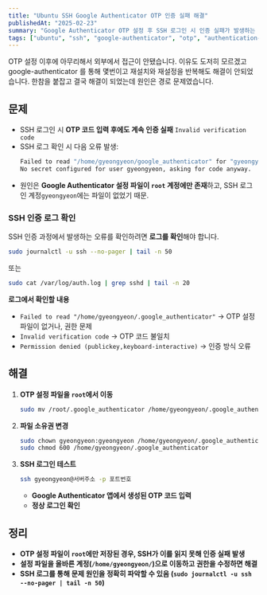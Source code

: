 ```yaml
---
title: "Ubuntu SSH Google Authenticator OTP 인증 실패 해결"
publishedAt: "2025-02-23"
summary: "Google Authenticator OTP 설정 후 SSH 로그인 시 인증 실패가 발생하는 문제를 해결하는 방법을 설명합니다. 로그 분석을 통해 원인을 파악하고, 올바른 계정에 OTP 설정 파일을 이동하여 인증 오류를 해결합니다."
tags: ["ubuntu", "ssh", "google-authenticator", "otp", "authentication-error"]
---
```


OTP 설정 이후에 아무리해서 외부에서 접근이 안됐습니다. 이유도 도저히 모르겠고 google-authenticator 를 통해 몇번이고 재설치와 재설정을 반복해도 해결이 안되었습니다. 한참을 붙잡고 결국 해결이 되었는데 원인은 경로 문제였습니다.

## **문제**

- SSH 로그인 시 **OTP 코드 입력 후에도 계속 인증 실패** `Invalid verification code`
- SSH 로그 확인 시 다음 오류 발생:
  ```bash
  Failed to read "/home/gyeongyeon/google_authenticator" for "gyeongyeon"
  No secret configured for user gyeongyeon, asking for code anyway.
  ```
- 원인은 **Google Authenticator 설정 파일이 `root` 계정에만 존재**하고, SSH 로그인 계정`gyeongyeon`에는 파일이 없었기 때문.

### **SSH 인증 로그 확인**

SSH 인증 과정에서 발생하는 오류를 확인하려면 **로그를 확인**해야 합니다.

```bash
sudo journalctl -u ssh --no-pager | tail -n 50
```

또는

```bash
sudo cat /var/log/auth.log | grep sshd | tail -n 20
```

**로그에서 확인할 내용**

- `Failed to read "/home/gyeongyeon/.google_authenticator"` → OTP 설정 파일이 없거나, 권한 문제
- `Invalid verification code` → OTP 코드 불일치
- `Permission denied (publickey,keyboard-interactive)` → 인증 방식 오류

## **해결**

1. **OTP 설정 파일을 `root`에서 이동**

   ```bash
   sudo mv /root/.google_authenticator /home/gyeongyeon/.google_authenticator
   ```

2. **파일 소유권 변경**

   ```bash
   sudo chown gyeongyeon:gyeongyeon /home/gyeongyeon/.google_authenticator
   sudo chmod 600 /home/gyeongyeon/.google_authenticator
   ```

3. **SSH 로그인 테스트**

   ```bash
   ssh gyeongyeon@서버주소 -p 포트번호
   ```

   - **Google Authenticator 앱에서 생성된 OTP 코드 입력**
   - **정상 로그인 확인**

## **정리**

- **OTP 설정 파일이 `root`에만 저장된 경우, SSH가 이를 읽지 못해 인증 실패 발생**
- **설정 파일을 올바른 계정(`/home/gyeongyeon/`)으로 이동하고 권한을 수정하면 해결**
- **SSH 로그를 통해 문제 원인을 정확히 파악할 수 있음 (`sudo journalctl -u ssh --no-pager | tail -n 50`)**
